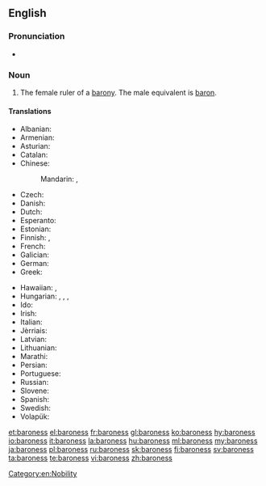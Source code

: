 ==English==

===Pronunciation===
* {{a|UK}} {{IPA|/ˌbæ.ɹəˈnɛs/}}

===Noun===
{{en-noun|es}}

# The female ruler of a [[barony]]. The male equivalent is [[baron]].

====Translations====
{{trans-top|female ruler of a barony}}
* Albanian: {{t+|sq|baroneshë|f}}
* Armenian: {{t|hy|բարոնուհի|tr=baronuhi|sc=Armn}}
* Asturian: {{t|ast|baronesa|f}}
* Catalan: {{t|ca|baronessa|f}}
* Chinese:
*: Mandarin: {{t|cmn|男爵夫人|tr=nánjué fūrén|sc=Hani}}, {{t|cmn|女性男爵|tr=nǚxìng nánjué|sc=Hani}}
* Czech: {{t|cs|baronka|f}}
* Danish: {{t|da|baronesse}}
* Dutch: {{t+|nl|barones|f}}
* Esperanto: {{t|eo|baronino}}
* Estonian: {{t|et|paruness}}
* Finnish: {{t|fi|vapaaherratar}}, {{t|fi|paronitar}}
* French: {{t+|fr|baronne|f}}
* Galician: {{t|gl|baronesa|f}}
* German: {{t|de|Baroness|f}}
* Greek: {{t+|el|βαρόνη|f|tr=varóni}}
{{trans-mid}}
* Hawaiian: {{t|haw|pālona wahine}}, {{t|haw|barona wahine}}
* Hungarian: {{t+|hu|bárónő}}, {{t|hu|báróné}}, {{t|hu|baronesz}}, {{t|hu|bárókisasszony}}
* Ido: {{t+|io|baronino}}
* Irish: {{t|ga|banbharún|m}}
* Italian: {{t|it|baronessa|f}}
* Jèrriais: {{t|roa-jer|bâronne|f}}
* Latvian: {{t|lv|baronese}}
* Lithuanian: {{t+|lt|baronienė|f}}
* Marathi: {{t|mr|बॅरनेस|f|tr=bǎranesa|sc=Deva}}
* Persian: {{t|fa|بارونس|tr=bârones|sc=fa-Arab}}
* Portuguese: {{t+|pt|baronesa|f}}
* Russian: {{t+|ru|баронесса|f|tr=baronɛ́ssa}}
* Slovene: {{t|sl|baronica|f}}
* Spanish: {{t|es|baronesa|f}}
* Swedish: {{t+|sv|baronessa|c}}
* Volapük: {{t+|vo|jibaonan}}
{{trans-bottom}}

[[Category:en:Nobility]]

[[et:baroness]]
[[el:baroness]]
[[fr:baroness]]
[[gl:baroness]]
[[ko:baroness]]
[[hy:baroness]]
[[io:baroness]]
[[it:baroness]]
[[la:baroness]]
[[hu:baroness]]
[[ml:baroness]]
[[my:baroness]]
[[ja:baroness]]
[[pl:baroness]]
[[ru:baroness]]
[[sk:baroness]]
[[fi:baroness]]
[[sv:baroness]]
[[ta:baroness]]
[[te:baroness]]
[[vi:baroness]]
[[zh:baroness]]